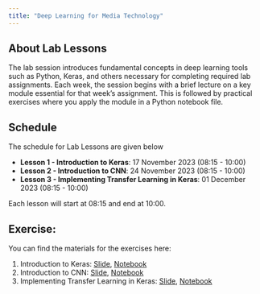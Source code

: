```yaml
---
title: "Deep Learning for Media Technology"
---
```


## About Lab Lessons

The lab session introduces fundamental concepts in deep learning tools such as Python, Keras, and others necessary for completing required 
lab assignments. Each week, the session begins with a brief lecture on a key module essential for that week's assignment. This is followed 
by practical exercises where you apply the module in a Python notebook file.

## Schedule

The schedule for Lab Lessons are given below

* **Lesson 1 - Introduction to Keras**: 17 November 2023 (08:15 - 10:00)
* **Lesson 2 - Introduction to CNN**: 24 November 2023 (08:15 - 10:00)
* **Lesson 3 - Implementing Transfer Learning in Keras**: 01 December 2023 (08:15 - 10:00)

Each lesson will start at 08:15 and end at 10:00. 

## Exercise:

You can find the materials for the exercises here:

1. Introduction to Keras: [Slide](Exercise/Exercise1/TNM112_17NOV.pdf), [Notebook](Exercise/Exercise1/Lesson_17_Nov.ipynb)
2. Introduction to CNN: [Slide](Exercise/Exercise2/TNM112_24NOV.pptx), [Notebook](Exercise/Exercise2/Lesson_24_Nov.ipynb)
3. Implementing Transfer Learning in Keras: [Slide](Exercise/Exercise3/TNM112_08DEC.pdf), [Notebook](Exercise/Exercise3/Lesson_08_Dec.ipynb)